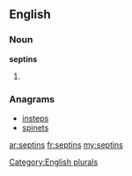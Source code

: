 ==English==

===Noun===
'''septins'''

# {{plural of|[[septin]]}}

===Anagrams===
* [[insteps#English|insteps]]
* [[spinets#English|spinets]]

[[Category:English plurals]]

[[ar:septins]]
[[fr:septins]]
[[my:septins]]